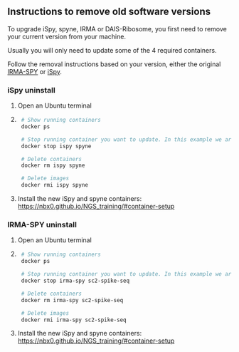 
## Instructions to remove old software versions

To upgrade iSpy, spyne, IRMA or DAIS-Ribosome, you first need to remove your current version from your machine.

Usually you will only need to update some of the 4 required containers.

Follow the removal instructions based on your version, either the original [IRMA-SPY](#irma-spy-uninstall) or [iSpy](#ispy-uninstall).

### iSpy uninstall

1. Open an Ubuntu terminal
2. ```bash 
    # Show running containers
    docker ps
    
    # Stop running container you want to update. In this example we are updating ispy and spyne.
    docker stop ispy spyne

    # Delete containers
    docker rm ispy spyne

    # Delete images
    docker rmi ispy spyne
    ```
3. Install the new iSpy and spyne containers: [https://nbx0.github.io/NGS_training/#container-setup](https://nbx0.github.io/NGS_training/#container-setup)

### IRMA-SPY uninstall
1. Open an Ubuntu terminal
2. ```bash 
    # Show running containers
    docker ps
    
    # Stop running container you want to update. In this example we are updating ispy and spyne.
    docker stop irma-spy sc2-spike-seq

    # Delete containers
    docker rm irma-spy sc2-spike-seq

    # Delete images
    docker rmi irma-spy sc2-spike-seq
    ```
3. Install the new iSpy and spyne containers: [https://nbx0.github.io/NGS_training/#container-setup](https://nbx0.github.io/iSpy/#setting-up-containers)





